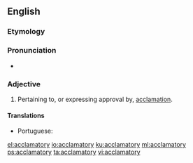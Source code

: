 ==English==

===Etymology===
{{suffix|acclaim|atory|lang=en}}

===Pronunciation===
* {{a|US}} {{IPA|ə.ˈklæm.ə.tɔɹ.i/|lang=en}}

===Adjective===
{{head|en|adjective}}

# Pertaining to, or expressing approval by, [[acclamation]].

====Translations====
{{trans-top|pertaining to, or expressing approval by, acclamation}}
* Portuguese: {{t|pt|aclamatório}}
{{trans-mid}}
{{trans-bottom}}

[[el:acclamatory]]
[[io:acclamatory]]
[[ku:acclamatory]]
[[ml:acclamatory]]
[[ps:acclamatory]]
[[ta:acclamatory]]
[[vi:acclamatory]]